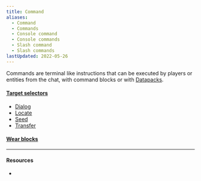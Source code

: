 ```yaml
---
title: Command
aliases:
  - Command
  - Commands
  - Console command
  - Console commands
  - Slash command
  - Slash commands
lastUpdated: 2022-05-26
---
```



Commands are terminal like instructions that can be executed by players or entities from the chat, with command blocks or with [Datapacks](/datapack).

#### [Target selectors](/targetselector)

- [Dialog](/commanddialog)
- [Locate](/commandlocate)
- [Seed](/commandseed)
- [Transfer](/commandtransfer)

#### [Wear blocks](/wearblocks)

---

#### Resources

- <Wiki src="https://minecraft.wiki/w/Commands" />